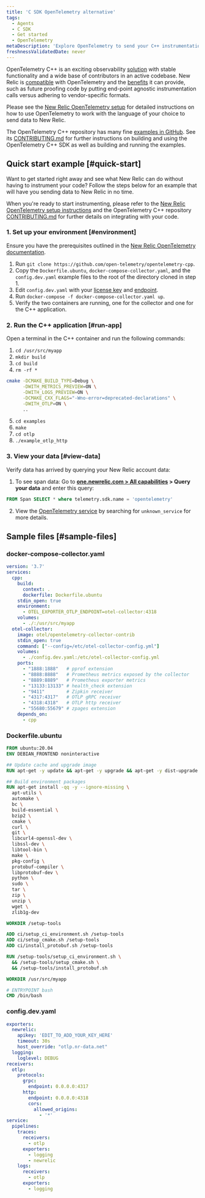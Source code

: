 ```yaml
---
title: 'C SDK OpenTelemetry alternative'
tags:
  - Agents
  - C SDK
  - Get started
  - OpenTelemetry
metaDescription: 'Explore OpenTelemetry to send your C++ instrumentation data to New Relic.'
freshnessValidatedDate: never
---
```


OpenTelemetry C++ is an exciting observability [solution](https://github.com/open-telemetry/opentelemetry-cpp) with stable functionality and a wide base of contributors in an active codebase. New Relic is [compatible](/docs/integrations/open-source-telemetry-integrations/opentelemetry/introduction-opentelemetry-new-relic/) with OpenTelemetry and the [benefits](/docs/more-integrations/open-source-telemetry-integrations/opentelemetry/opentelemetry-introduction/) it can provide, such as future proofing code by putting end-point agnostic instrumentation calls versus adhering to vendor-specific formats.

Please see the [New Relic OpenTelemetry setup](/docs/more-integrations/open-source-telemetry-integrations/opentelemetry/opentelemetry-setup/) for detailed instructions on how to use OpenTelemetry to work with the language of your choice to send data to New Relic.

The OpenTelemetry C++ repository has many fine [examples in GitHub](https://github.com/open-telemetry/opentelemetry-cpp/tree/main/examples). See its [CONTRIBUTING.md](https://github.com/open-telemetry/opentelemetry-cpp/blob/main/CONTRIBUTING.md) for further instructions on building and using the OpenTelemetry C++ SDK as well as building and running the examples.

## Quick start example [#quick-start]

Want to get started right away and see what New Relic can do without having to instrument your code?  Follow the steps below for an example that will have you sending data to New Relic in no time.

When you're ready to start instrumenting, please refer to the [New Relic OpenTelemetry setup instructions](/docs/more-integrations/open-source-telemetry-integrations/opentelemetry/opentelemetry-setup/) and the OpenTelemetry C++ repository [CONTRIBUTING.md](https://github.com/open-telemetry/opentelemetry-cpp/blob/main/CONTRIBUTING.md) for further details on integrating with your code.

### 1. Set up your environment [#environment]

Ensure you have the prerequisites outlined in the [New Relic OpenTelemetry documentation](/docs/more-integrations/open-source-telemetry-integrations/opentelemetry/opentelemetry-setup/#prereqs).

1. Run `git clone https://github.com/open-telemetry/opentelemetry-cpp`.
2. Copy the `Dockerfile.ubuntu`, `docker-compose-collector.yaml`, and the `config.dev.yaml` example files to the root of the directory cloned in step 1.
3. Edit `config.dev.yaml` with your [license key](/docs/apis/intro-apis/new-relic-api-keys/#ingest-license-key) and [endpoint](/docs/more-integrations/open-source-telemetry-integrations/opentelemetry/opentelemetry-setup/#review-settings).
4. Run `docker-compose -f docker-compose-collector.yaml up`.
5. Verify the two containers are running, one for the collector and one for the C++ application.

### 2. Run the C++ application [#run-app]

Open a terminal in the C++ container and run the following commands:

1. `cd /usr/src/myapp`
2. `mkdir build`
3. `cd build`
4. `rm -rf *`

```bash
cmake -DCMAKE_BUILD_TYPE=Debug \
      -DWITH_METRICS_PREVIEW=ON \
      -DWITH_LOGS_PREVIEW=ON \
      -DCMAKE_CXX_FLAGS="-Wno-error=deprecated-declarations" \
      -DWITH_OTLP=ON \
      ..
```
5. `cd examples`
6. `make`
7. `cd otlp`
8. `./example_otlp_http`

### 3. View your data [#view-data]

Verify data has arrived by querying your New Relic account data: 

1. To see span data: Go to **[one.newrelic.com > All capabilities](https://one.newrelic.com/all-capabilities) > Query your data** and enter this query:

```sql
FROM Span SELECT * where telemetry.sdk.name = 'opentelemetry'
```

2. View the [OpenTelemetry service](/docs/more-integrations/open-source-telemetry-integrations/opentelemetry/opentelemetry-view-your-data#explorer) by searching for `unknown_service` for more details.

## Sample files [#sample-files]

### docker-compose-collector.yaml

```yaml
version: '3.7'
services:
  cpp:
    build:
      context: .
      dockerfile: Dockerfile.ubuntu
    stdin_open: true
    environment:
      - OTEL_EXPORTER_OTLP_ENDPOINT=otel-collector:4318
    volumes:
      - ./:/usr/src/myapp
  otel-collector:
    image: otel/opentelemetry-collector-contrib
    stdin_open: true
    command: ["--config=/etc/otel-collector-config.yml"]
    volumes:
      - ./config.dev.yaml:/etc/otel-collector-config.yml
    ports:
      - "1888:1888"   # pprof extension
      - "8888:8888"   # Prometheus metrics exposed by the collector
      - "8889:8889"   # Prometheus exporter metrics
      - "13133:13133" # health_check extension
      - "9411"        # Zipkin receiver
      - "4317:4317"   # OTLP gRPC receiver
      - "4318:4318"   # OTLP http receiver
      - "55680:55679" # zpages extension
    depends_on:
      - cpp
```

### Dockerfile.ubuntu

```dockerfile
FROM ubuntu:20.04
ENV DEBIAN_FRONTEND noninteractive

## Update cache and upgrade image
RUN apt-get -y update && apt-get -y upgrade && apt-get -y dist-upgrade

## Build environment packages
RUN apt-get install -qq -y --ignore-missing \
  apt-utils \
  automake \
  bc \
  build-essential \
  bzip2 \
  cmake \
  curl \
  git \
  libcurl4-openssl-dev \
  libssl-dev \
  libtool-bin \
  make \
  pkg-config \
  protobuf-compiler \
  libprotobuf-dev \
  python \
  sudo \
  tar \
  zip \
  unzip \
  wget \
  zlib1g-dev

WORKDIR /setup-tools

ADD ci/setup_ci_environment.sh /setup-tools
ADD ci/setup_cmake.sh /setup-tools
ADD ci/install_protobuf.sh /setup-tools

RUN /setup-tools/setup_ci_environment.sh \
  && /setup-tools/setup_cmake.sh \
  && /setup-tools/install_protobuf.sh

WORKDIR /usr/src/myapp

# ENTRYPOINT bash
CMD /bin/bash
```

### config.dev.yaml

```yaml
exporters:
  newrelic:
    apikey: 'EDIT_TO_ADD_YOUR_KEY_HERE'
    timeout: 30s
    host_override: "otlp.nr-data.net"
  logging:
    loglevel: DEBUG
receivers:
  otlp:
    protocols:
      grpc:
        endpoint: 0.0.0.0:4317
      http:
        endpoint: 0.0.0.0:4318
        cors:
          allowed_origins:
            - '*'
service:
  pipelines:
    traces:
      receivers:
        - otlp
      exporters:
        - logging
        - newrelic
    logs:
      receivers:
        - otlp
      exporters:
        - logging
```
